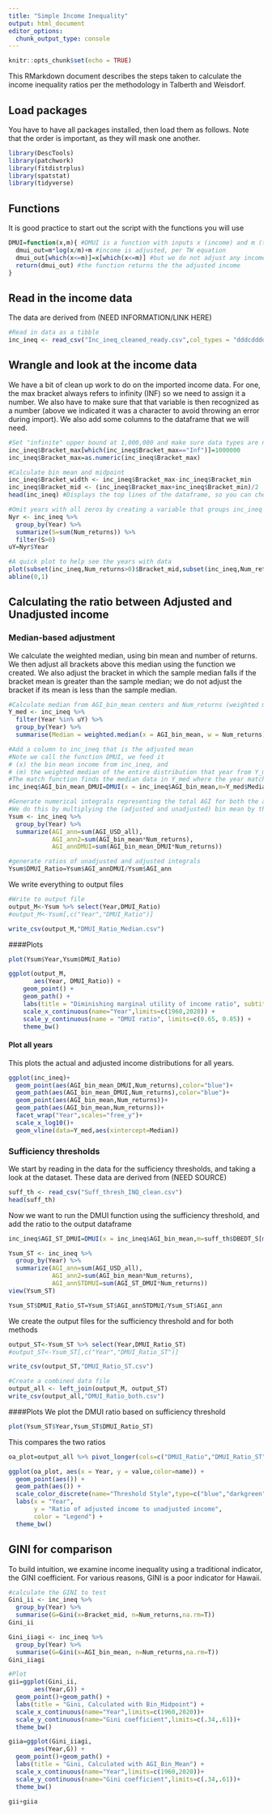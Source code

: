 ```yaml
---
title: "Simple Income Inequality"
output: html_document
editor_options: 
  chunk_output_type: console
---
```


```r
knitr::opts_chunk$set(echo = TRUE)
```

This RMarkdown document describes the steps taken to calculate the income inequality ratios per the methodology in Talberth and Weisdorf.

## Load packages
You have to have all packages installed, then load them as follows. Note that the order is important, as they will mask one another.
```r
library(DescTools)
library(patchwork)
library(fitdistrplus)
library(spatstat)
library(tidyverse)
```

## Functions
It is good practice to start out the script with the functions you will use
```r
DMUI=function(x,m){ #DMUI is a function with inputs x (income) and m (the median OR the sufficiency threshold)
  dmui_out=m*log(x/m)+m #income is adjusted, per TW equation
  dmui_out[which(x<=m)]=x[which(x<=m)] #but we do not adjust any incomes less than the median/sufficiency threshhold
  return(dmui_out) #the function returns the the adjusted income
}  
```

## Read in the income data
The data are derived from (NEED INFORMATION/LINK HERE)
```r
#Read in data as a tibble
inc_ineq <- read_csv("Inc_ineq_cleaned_ready.csv",col_types = "dddcdddddd") #note Bracket_max is a character because of infinite and the annoying way that read_csv works
```

## Wrangle and look at the income data
We have a bit of clean up work to do on the imported income data. For one, the max bracket always refers to infinity (INF) so we need to assign it a number. We also have to make sure that that variable is then recognized as a number (above we indicated it was a character to avoid throwing an error during import). We also add some columns to the dataframe that we will need.
```r
#Set "infinite" upper bound at 1,000,000 and make sure data types are numeric
inc_ineq$Bracket_max[which(inc_ineq$Bracket_max=="Inf")]=1000000
inc_ineq$Bracket_max=as.numeric(inc_ineq$Bracket_max)

#Calculate bin mean and midpoint
inc_ineq$Bracket_width <- inc_ineq$Bracket_max-inc_ineq$Bracket_min
inc_ineq$Bracket_mid <- (inc_ineq$Bracket_max+inc_ineq$Bracket_min)/2
head(inc_ineq) #Displays the top lines of the dataframe, so you can check these variables got added

#Omit years with all zeros by creating a variable that groups inc_ineq by year, summarizes the # of returns, and filters out any years with no data. A new vector is defined with only the (filtered) years
Nyr <- inc_ineq %>% 
  group_by(Year) %>%
  summarize(S=sum(Num_returns)) %>%
  filter(S>0) 
uY=Nyr$Year

#A quick plot to help see the years with data
plot(subset(inc_ineq,Num_returns>0)$Bracket_mid,subset(inc_ineq,Num_returns>0)$AGI_bin_mean) 
abline(0,1)
```

## Calculating the ratio between Adjusted and Unadjusted income

### Median-based adjustment

We calculate the weighted median, using bin mean and number of returns. We then adjust all brackets above this median using the function we created. We also adjust the bracket in which the sample median falls if the bracket mean is greater than the sample median; we do not adjust the bracket if its mean is less than the sample median.
```r
#Calculate median from AGI_bin_mean centers and Num_returns (weighted median) for years with data
Y_med <- inc_ineq %>%
  filter(Year %in% uY) %>% 
  group_by(Year) %>% 
  summarise(Median = weighted.median(x = AGI_bin_mean, w = Num_returns))

#Add a column to inc_ineq that is the adjusted mean
#Note we call the function DMUI, we feed it 
# (x) the bin mean income from inc_ineq, and
# (m) the weighted median of the entire distribution that year from Y_med
#The match function finds the median data in Y_med where the year matches inc_ineq I NEED TO STUDY THIS
inc_ineq$AGI_bin_mean_DMUI=DMUI(x = inc_ineq$AGI_bin_mean,m=Y_med$Median[match(inc_ineq$Year,Y_med$Year)])

#Generate numerical integrals representing the total AGI for both the adjusted and unadjusted incomes
#We do this by multiplying the (adjusted and unadjusted) bin mean by the number of returns
Ysum <- inc_ineq %>% 
  group_by(Year) %>% 
  summarize(AGI_ann=sum(AGI_USD_all),
            AGI_ann2=sum(AGI_bin_mean*Num_returns),
            AGI_annDMUI=sum(AGI_bin_mean_DMUI*Num_returns))

#generate ratios of unadjusted and adjusted integrals
Ysum$DMUI_Ratio=Ysum$AGI_annDMUI/Ysum$AGI_ann

```

We write everything to output files
```r
#Write to output file
output_M<-Ysum %>% select(Year,DMUI_Ratio)
#output_M<-Ysum[,c("Year","DMUI_Ratio")]

write_csv(output_M,"DMUI_Ratio_Median.csv")
```

####Plots
```r
plot(Ysum$Year,Ysum$DMUI_Ratio)

ggplot(output_M, 
       aes(Year, DMUI_Ratio)) +
    geom_point() +
    geom_path() +
    labs(title = "Diminishing marginal utility of income ratio", subtitle = "Median method") +
    scale_x_continuous(name="Year",limits=c(1960,2020)) +  
    scale_y_continuous(name = "DMUI ratio", limits=c(0.65, 0.85)) +
    theme_bw()
```


#### Plot all years
This plots the actual and adjusted income distributions for all years.
```r
ggplot(inc_ineq)+
  geom_point(aes(AGI_bin_mean_DMUI,Num_returns),color="blue")+
  geom_path(aes(AGI_bin_mean_DMUI,Num_returns),color="blue")+
  geom_point(aes(AGI_bin_mean,Num_returns))+
  geom_path(aes(AGI_bin_mean,Num_returns))+
  facet_wrap("Year",scales="free_y")+
  scale_x_log10()+
  geom_vline(data=Y_med,aes(xintercept=Median))
```

### Sufficiency thresholds

We start by reading in the data for the sufficiency thresholds, and taking a look at the dataset. These data are derived from (NEED SOURCE)
```r
suff_th <- read_csv("Suff_thresh_INQ_clean.csv")
head(suff_th)
```

Now we want to run the DMUI function using the sufficiency threshold, and add the ratio to the output dataframe
```r
inc_ineq$AGI_ST_DMUI=DMUI(x = inc_ineq$AGI_bin_mean,m=suff_th$DBEDT_S[match(inc_ineq$Year,suff_th$YEAR)])

Ysum_ST <- inc_ineq %>% 
  group_by(Year) %>% 
  summarize(AGI_ann=sum(AGI_USD_all),
            AGI_ann2=sum(AGI_bin_mean*Num_returns),
            AGI_annSTDMUI=sum(AGI_ST_DMUI*Num_returns))
view(Ysum_ST)

Ysum_ST$DMUI_Ratio_ST=Ysum_ST$AGI_annSTDMUI/Ysum_ST$AGI_ann
```

We create the output files for the sufficiency threshold and for both methods
```r
output_ST<-Ysum_ST %>% select(Year,DMUI_Ratio_ST)
#output_ST<-Ysum_ST[,c("Year","DMUI_Ratio_ST")]

write_csv(output_ST,"DMUI_Ratio_ST.csv")

#Create a combined data file
output_all <- left_join(output_M, output_ST)
write_csv(output_all,"DMUI_Ratio_both.csv")
```

####Plots
We plot the DMUI ratio based on sufficiency threshold
```r
plot(Ysum_ST$Year,Ysum_ST$DMUI_Ratio_ST)
```

This compares the two ratios
```r
oa_plot=output_all %>% pivot_longer(cols=c("DMUI_Ratio","DMUI_Ratio_ST"))

ggplot(oa_plot, aes(x = Year, y = value,color=name)) +
  geom_point(aes()) +
  geom_path(aes()) +
  scale_color_discrete(name="Threshold Style",type=c("blue","darkgreen"),labels=c("Median","Sufficiency")) +
  labs(x = "Year",
       y = "Ratio of adjusted income to unadjusted income",
       color = "Legend") +
  theme_bw()

```


## GINI for comparison

To build intuition, we examine income inequality using a traditional indicator, the GINI coefficient. For various reasons, GINI is a poor indicator for Hawaii.
```r
#calculate the GINI to test
Gini_ii <- inc_ineq %>%
  group_by(Year) %>% 
  summarise(G=Gini(x=Bracket_mid, n=Num_returns,na.rm=T))
Gini_ii  

Gini_iiagi <- inc_ineq %>%
  group_by(Year) %>% 
  summarise(G=Gini(x=AGI_bin_mean, n=Num_returns,na.rm=T))
Gini_iiagi 

#Plot
gii=ggplot(Gini_ii,  
       aes(Year,G)) + 
  geom_point()+geom_path() +
  labs(title = "Gini, Calculated with Bin_Midpoint") +
  scale_x_continuous(name="Year",limits=c(1960,2020))+
  scale_y_continuous(name="Gini coefficient",limits=c(.34,.61))+
  theme_bw()

giia=ggplot(Gini_iiagi,  
       aes(Year,G)) + 
  geom_point()+geom_path() +
  labs(title = "Gini, Calculated with AGI_Bin_Mean") +
  scale_x_continuous(name="Year",limits=c(1960,2020))+
  scale_y_continuous(name="Gini coefficient",limits=c(.34,.61))+
  theme_bw()

gii+giia

```

